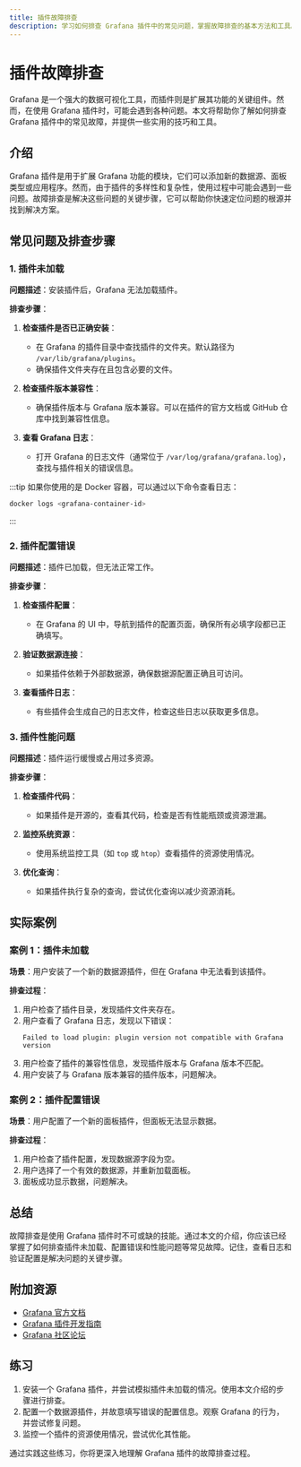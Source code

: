 ```yaml
---
title: 插件故障排查
description: 学习如何排查 Grafana 插件中的常见问题，掌握故障排查的基本方法和工具。
---
```


# 插件故障排查

Grafana 是一个强大的数据可视化工具，而插件则是扩展其功能的关键组件。然而，在使用 Grafana 插件时，可能会遇到各种问题。本文将帮助你了解如何排查 Grafana 插件中的常见故障，并提供一些实用的技巧和工具。

## 介绍

Grafana 插件是用于扩展 Grafana 功能的模块，它们可以添加新的数据源、面板类型或应用程序。然而，由于插件的多样性和复杂性，使用过程中可能会遇到一些问题。故障排查是解决这些问题的关键步骤，它可以帮助你快速定位问题的根源并找到解决方案。

## 常见问题及排查步骤

### 1. 插件未加载

**问题描述**：安装插件后，Grafana 无法加载插件。

**排查步骤**：
1. **检查插件是否已正确安装**：
   - 在 Grafana 的插件目录中查找插件的文件夹。默认路径为 `/var/lib/grafana/plugins`。
   - 确保插件文件夹存在且包含必要的文件。

2. **检查插件版本兼容性**：
   - 确保插件版本与 Grafana 版本兼容。可以在插件的官方文档或 GitHub 仓库中找到兼容性信息。

3. **查看 Grafana 日志**：
   - 打开 Grafana 的日志文件（通常位于 `/var/log/grafana/grafana.log`），查找与插件相关的错误信息。

:::tip
如果你使用的是 Docker 容器，可以通过以下命令查看日志：
```bash
docker logs <grafana-container-id>
```
:::

### 2. 插件配置错误

**问题描述**：插件已加载，但无法正常工作。

**排查步骤**：
1. **检查插件配置**：
   - 在 Grafana 的 UI 中，导航到插件的配置页面，确保所有必填字段都已正确填写。

2. **验证数据源连接**：
   - 如果插件依赖于外部数据源，确保数据源配置正确且可访问。

3. **查看插件日志**：
   - 有些插件会生成自己的日志文件，检查这些日志以获取更多信息。

### 3. 插件性能问题

**问题描述**：插件运行缓慢或占用过多资源。

**排查步骤**：
1. **检查插件代码**：
   - 如果插件是开源的，查看其代码，检查是否有性能瓶颈或资源泄漏。

2. **监控系统资源**：
   - 使用系统监控工具（如 `top` 或 `htop`）查看插件的资源使用情况。

3. **优化查询**：
   - 如果插件执行复杂的查询，尝试优化查询以减少资源消耗。

## 实际案例

### 案例 1：插件未加载

**场景**：用户安装了一个新的数据源插件，但在 Grafana 中无法看到该插件。

**排查过程**：
1. 用户检查了插件目录，发现插件文件夹存在。
2. 用户查看了 Grafana 日志，发现以下错误：
   ```
   Failed to load plugin: plugin version not compatible with Grafana version
   ```
3. 用户检查了插件的兼容性信息，发现插件版本与 Grafana 版本不匹配。
4. 用户安装了与 Grafana 版本兼容的插件版本，问题解决。

### 案例 2：插件配置错误

**场景**：用户配置了一个新的面板插件，但面板无法显示数据。

**排查过程**：
1. 用户检查了插件配置，发现数据源字段为空。
2. 用户选择了一个有效的数据源，并重新加载面板。
3. 面板成功显示数据，问题解决。

## 总结

故障排查是使用 Grafana 插件时不可或缺的技能。通过本文的介绍，你应该已经掌握了如何排查插件未加载、配置错误和性能问题等常见故障。记住，查看日志和验证配置是解决问题的关键步骤。

## 附加资源

- [Grafana 官方文档](https://grafana.com/docs/)
- [Grafana 插件开发指南](https://grafana.com/tutorials/build-a-panel-plugin/)
- [Grafana 社区论坛](https://community.grafana.com/)

## 练习

1. 安装一个 Grafana 插件，并尝试模拟插件未加载的情况。使用本文介绍的步骤进行排查。
2. 配置一个数据源插件，并故意填写错误的配置信息。观察 Grafana 的行为，并尝试修复问题。
3. 监控一个插件的资源使用情况，尝试优化其性能。

通过实践这些练习，你将更深入地理解 Grafana 插件的故障排查过程。